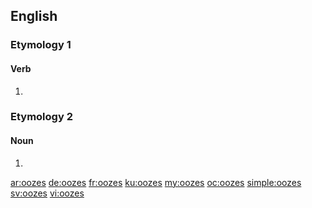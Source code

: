==English==

===Etymology 1===

====Verb====
{{head|en}}

# {{en-third-person singular of|ooze}}

===Etymology 2===

====Noun====
{{head|en|plural}}

# {{plural of|ooze|lang=en|nocat=1}}

[[ar:oozes]]
[[de:oozes]]
[[fr:oozes]]
[[ku:oozes]]
[[my:oozes]]
[[oc:oozes]]
[[simple:oozes]]
[[sv:oozes]]
[[vi:oozes]]